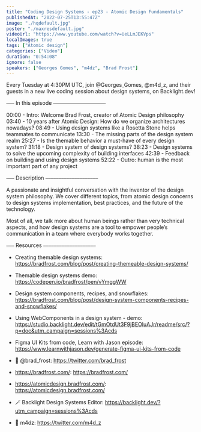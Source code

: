 ```yaml
---
title: "Coding Design Systems - ep23 - Atomic Design Fundamentals"
publishedAt: "2022-07-25T13:55:47Z"
image: "./hqdefault.jpg"
poster: "./maxresdefault.jpg"
videoUrl: "https://www.youtube.com/watch?v=UeLLmJEKVps"
localImages: true
tags: ["Atomic design"]
categories: ["Video"]
duration: "0:54:08"
ignore: false
speakers: ["Georges Gomes", "m4dz", "Brad Frost"]
---
```


Every Tuesday at 4:30PM UTC, join @Georges_Gomes, @m4d_z, and their guests in a new live coding session about design systems, on Backlight.dev!

⎯⎯⎯ In this episode ⎯⎯⎯⎯⎯⎯⎯⎯⎯⎯⎯⎯⎯⎯⎯⎯⎯⎯⎯⎯

00:00 - Intro: Welcome Brad Frost, creator of Atomic Design philosophy
03:40 - 10 years after Atomic Design: How do we organize architectures nowadays?
08:49 - Using design systems like a Rosetta Stone helps teammates to communicate
13:30 - The missing parts of the design system realm
25:27 - Is the themable behavior a must-have of every design system?
31:18 - Design system of design systems?
38:23 - Design systems to solve the upcoming complexity of building interfaces
42:39 - Feedback on building and using design systems
52:22 - Outro: human is the most important part of any project

⎯⎯⎯ Description ⎯⎯⎯⎯⎯⎯⎯⎯⎯⎯⎯⎯⎯⎯⎯⎯⎯⎯⎯⎯

A passionate and insightful conversation with the inventor of the design system philosophy. We cover different topics, from atomic design concerns to design systems implementation, best practices, and the future of the technology.

Most of all, we talk more about human beings rather than very technical aspects, and how design systems are a tool to empower people’s communication in a team where everybody works together.

⎯⎯⎯ Resources ⎯⎯⎯⎯⎯⎯⎯⎯⎯⎯⎯⎯⎯⎯⎯⎯⎯⎯⎯⎯

- Creating themable design systems: https://bradfrost.com/blog/post/creating-themeable-design-systems/
- Themable design systems demo: https://codepen.io/bradfrost/pen/vYmggWW
- Design system components, recipes, and snowflakes: https://bradfrost.com/blog/post/design-system-components-recipes-and-snowflakes/

- Using WebComponents in a design system - demo: https://studio.backlight.dev/edit/tGmOtdUt3F9jBEOluAJr/readme/src/?p=doc&utm_campaign=sessions%3Acds
- Figma UI Kits from code, Learn with Jason episode: https://www.learnwithjason.dev/generate-figma-ui-kits-from-code

- 🐥 @brad_frost: https://twitter.com/brad_frost
- https://bradfrost.com/: https://bradfrost.com/
- https://atomicdesign.bradfrost.com/: https://atomicdesign.bradfrost.com/

- 🪄 Backlight Design Systems Editor: https://backlight.dev/?utm_campaign=sessions%3Acds
- 🐥 m4dz: https://twitter.com/m4d_z
